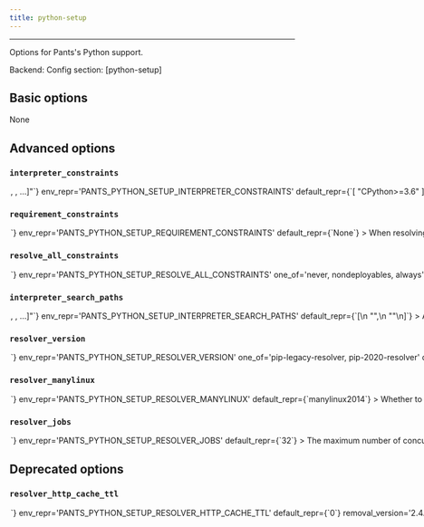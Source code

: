 ```yaml
---
title: python-setup
---
```



---


Options for Pants&#x27;s Python support.

Backend: <span className="color--primary"></span>
Config section: <span className="color--primary">[python-setup]</span>

<span className={styles.options}>

## Basic options

None

## Advanced options


### `interpreter_constraints`

<Option
  cli_repr={`--python-setup-interpreter-constraints="[<requirement>, <requirement>, ...]"`}
  env_repr='PANTS_PYTHON_SETUP_INTERPRETER_CONSTRAINTS'
  default_repr={`[
  "CPython>=3.6"
]`}
>

The Python interpreters your codebase is compatible with.

Specify with requirement syntax, e.g. &#x27;CPython&#x3E;=2.7,&#x3C;3&#x27; (A CPython interpreter with version &#x3E;=2.7 AND version &#x3C;3) or &#x27;PyPy&#x27; (A pypy interpreter of any version). Multiple constraint strings will be ORed together.

These constraints are used as the default value for the `interpreter_constraints` field of Python targets.

</Option>

### `requirement_constraints`

<Option
  cli_repr={`--python-setup-requirement-constraints=<file_option>`}
  env_repr='PANTS_PYTHON_SETUP_REQUIREMENT_CONSTRAINTS'
  default_repr={`None`}
>

When resolving third-party requirements, use this constraints file to determine which versions to use.

See https://pip.pypa.io/en/stable/user_guide/#constraints-files for more information on the format of constraint files and how constraints are applied in Pex and pip.

</Option>

### `resolve_all_constraints`

<Option
  cli_repr={`--python-setup-resolve-all-constraints=<ResolveAllConstraintsOption>`}
  env_repr='PANTS_PYTHON_SETUP_RESOLVE_ALL_CONSTRAINTS'
  one_of='never, nondeployables, always'
  default_repr={`nondeployables`}
>

If set, and the requirements of the code being operated on are a subset of the constraints file, then the entire constraints file will be used instead of the subset. If unset, or any requirement of the code being operated on is not in the constraints file, each subset will be independently resolved as needed, which is more correct - work is only invalidated if a requirement it actually depends on changes - but also a lot slower, due to the extra resolving. 

* `never` will always use proper subsets, regardless of the goal being run.
* `nondeployables` will use proper subsets for `./pants package`, but otherwise attempt to use a single resolve.
* `always` will always attempt to use a single resolve.

Requires [python-setup].requirement_constraints to be set.

</Option>

### `interpreter_search_paths`

<Option
  cli_repr={`--python-setup-interpreter-search-paths="[<binary-paths>, <binary-paths>, ...]"`}
  env_repr='PANTS_PYTHON_SETUP_INTERPRETER_SEARCH_PATHS'
  default_repr={`[\n  "<PYENV>",\n  "<PATH>"\n]`}
>

A list of paths to search for Python interpreters that match your project&#x27;s interpreter constraints. You can specify absolute paths to interpreter binaries and/or to directories containing interpreter binaries. The order of entries does not matter. The following special strings are supported:

* &#x22;&#x3C;PATH&#x3E;&#x22;, the contents of the PATH env var
* &#x22;&#x3C;PYENV&#x3E;&#x22;, all Python versions under $(pyenv root)/versions
* &#x22;&#x3C;PYENV_LOCAL&#x3E;&#x22;, the Pyenv interpreter with the version in BUILD_ROOT/.python-version
* &#x22;&#x3C;PEXRC&#x3E;&#x22;, paths in the PEX_PYTHON_PATH variable in /etc/pexrc or ~/.pexrc

</Option>

### `resolver_version`

<Option
  cli_repr={`--python-setup-resolver-version=<ResolverVersion>`}
  env_repr='PANTS_PYTHON_SETUP_RESOLVER_VERSION'
  one_of='pip-legacy-resolver, pip-2020-resolver'
  default_repr={`pip-legacy-resolver`}
  removal_version='2.5.0.dev1'
  removal_hint={''}
>

The resolver implementation to use when resolving Python requirements.

Support for the &#x27;pip-legacy-resolver&#x27; will be removed in Pants 2.5; so you&#x27;re encouraged to start using the &#x27;pip-2020-resolver&#x27; early. For more information on this change see https://pip.pypa.io/en/latest/user_guide/#changes-to-the-pip-dependency-resolver-in-20-2-2020

</Option>

### `resolver_manylinux`

<Option
  cli_repr={`--python-setup-resolver-manylinux=<str>`}
  env_repr='PANTS_PYTHON_SETUP_RESOLVER_MANYLINUX'
  default_repr={`manylinux2014`}
>

Whether to allow resolution of manylinux wheels when resolving requirements for foreign linux platforms. The value should be a manylinux platform upper bound, e.g.: &#x27;manylinux2010&#x27;, or else the string &#x27;no&#x27; to disallow.

</Option>

### `resolver_jobs`

<Option
  cli_repr={`--python-setup-resolver-jobs=<int>`}
  env_repr='PANTS_PYTHON_SETUP_RESOLVER_JOBS'
  default_repr={`32`}
>

The maximum number of concurrent jobs to build wheels with. Because Pants can run multiple subprocesses in parallel, the maximum total parallelism will be `--process-execution-{local,remote}-parallelism x --python-setup-resolver-jobs`. Setting this option higher may result in better parallelism, but, if set too high, may result in starvation and Out of Memory errors.

</Option>

## Deprecated options


### `resolver_http_cache_ttl`

<Option
  cli_repr={`--python-setup-resolver-http-cache-ttl=<int>`}
  env_repr='PANTS_PYTHON_SETUP_RESOLVER_HTTP_CACHE_TTL'
  default_repr={`0`}
  removal_version='2.4.0.dev1'
  removal_hint={'Unused.'}
>

Unused.

</Option>


</span>